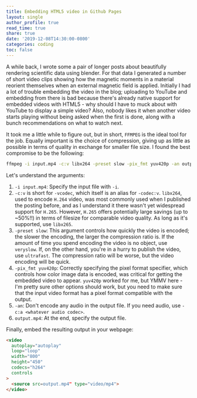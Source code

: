 ```yaml
---
title: Embedding HTML5 video in Github Pages
layout: single
author_profile: true
read_time: true
share: true
date: '2019-12-08T14:30:00-0800'
categories: coding
toc: false
---
```


A while back, I wrote some a pair of longer posts about beautifully rendering scientific data using blender. For that
data I generated a number of short video clips showing how the magnetic moments in a material reorient themselves
when an external magnetic field is applied. Initially I had a lot of trouble embedding the video in the blog; uploading
to YouTube and embedding from there is bad because there's already native support for embedded videos with HTML5 - why
should I have to muck about with YouTube to display a simple video? Also, nobody likes it when another video starts
playing without being asked when the first is done, along with a bunch recommendations on what to watch next.

It took me a little while to figure out, but in short, `FFMPEG` is the ideal tool for the job. Equally important is the choice of compression, giving up as little as possible in terms of quality in exchange for smaller file size. I found the best compromise to be the following:

```bash
ffmpeg -i input.mp4 -c:v libx264 -preset slow -pix_fmt yuv420p -an output.mp4
```

Let's understand the arguments:

1. `-i input.mp4`: Specify the input file with `-i`.
2. `-c:v` is short for `-vcodec`, which itself is an alias for `-codec:v`. `libx264`, used to encode `H.264` video, was most commonly used when I published the posting before, and as I understand it there wasn't yet widespread support for `H.265`. However, `H.265` offers potentially large savings (up to ~50%!!) in terms of filesize for comparable video quality. As long as it's supported, use `libx265`.
3. `-preset slow`: This argument controls how quickly the video is encoded; the slower the encoding, the larger the compression ratio is. If the amount of time you spend encoding the video is no object, use `veryslow`. If, on the other hand, you're in a hurry to publish the video, use `ultrafast`. The compression ratio will be worse, but the video encoding will be quick.
4. `-pix_fmt yuv420p`: Correctly specifying the pixel format specifier, which controls how color image data is encoded, was critical for getting the embedded video to appear. `yuv420p` worked for me, but YMMV here - I'm pretty sure other options should work, but you need to make sure that the input video format has a pixel format compatible with the output.
5. `-an`: Don't encode any audio in the output file. If you need audio, use `-c:a <whatever audio codec>`.
6. `output.mp4`: At the end, specify the output file.

Finally, embed the resulting output in your webpage:

```html
<video
  autoplay="autoplay"
  loop="loop"
  width="800"
  height="450"
  codecs="h264"
  controls
>
  <source src=output.mp4" type="video/mp4">
</video>
```
